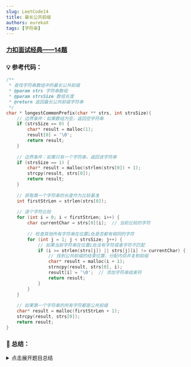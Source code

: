 ```yaml
---
slug: LeetCode14
title: 最长公共前缀
authors: eurekaX
tags: [字符串]
---
```



### <B2>[力扣面试经典——14题](https://leetcode.cn/problems/longest-common-prefix/description/?envType=study-plan-v2&envId=top-interview-150 "力扣")</B2>

<!-- truncate -->


### 💡 参考代码：

```c
/**
 * 查找字符串数组中的最长公共前缀
 * @param strs 字符串数组
 * @param strsSize 数组长度
 * @return 返回最长公共前缀字符串
 */
char * longestCommonPrefix(char ** strs, int strsSize){
    // 边界条件：如果数组为空，返回空字符串
    if (strsSize == 0) {
        char* result = malloc(1);
        result[0] = '\0';
        return result;
    }
    
    // 边界条件：如果只有一个字符串，返回该字符串
    if (strsSize == 1) {
        char* result = malloc(strlen(strs[0]) + 1);
        strcpy(result, strs[0]);
        return result;
    }
    
    // 获取第一个字符串的长度作为比较基准
    int firstStrLen = strlen(strs[0]);
    
    // 逐个字符比较
    for (int i = 0; i < firstStrLen; i++) {
        char currentChar = strs[0][i];  // 当前比较的字符
        
        // 检查其他所有字符串在位置i处是否都有相同的字符
        for (int j = 1; j < strsSize; j++) {
            // 如果当前字符串在位置i处没有字符或者字符不匹配
            if (i >= strlen(strs[j]) || strs[j][i] != currentChar) {
                // 找到公共前缀的结束位置，分配内存并复制前缀
                char* result = malloc(i + 1);
                strncpy(result, strs[0], i);
                result[i] = '\0';  // 添加字符串结束符
                return result;
            }
        }
    }
    
    // 如果第一个字符串的所有字符都是公共前缀
    char* result = malloc(firstStrLen + 1);
    strcpy(result, strs[0]);
    return result;
}

```

### 📖 总结：

<details>
<summary>点击展开题目总结</summary>
# 🤔 最长公共前缀

---

## 1️⃣ 题目核心信息

🎯 **功能描述**：查找字符串数组中所有字符串的最长公共前缀，如果不存在公共前缀则返回空字符串

📥 **输入输出**：
- **输入**：`strs` - 字符串数组，`strsSize` - 数组长度
- **输出**：返回最长公共前缀字符串（需要手动释放内存）

---

## 2️⃣ 实现原理

💡 **核心思路**：采用垂直扫描法，从左到右逐个字符比较所有字符串在相同位置的字符是否一致

📋 **实现步骤**：
1. 处理边界情况：空数组和单字符串数组
2. 以第一个字符串为基准，从第0个字符开始逐个检查
3. 对每个字符位置，遍历所有字符串验证该位置字符是否相同
4. 一旦发现不匹配或某个字符串长度不足，立即返回当前找到的公共前缀

---

## 3️⃣ 关键点解析

### 🎯 代码技巧
- 垂直扫描：按列比较而非按行比较，提高比较效率
- 提前终止：发现不匹配时立即停止，避免无效计算
- 动态内存分配：根据实际需要的前缀长度分配内存空间

## 4️⃣ 使用场景

### ✅ 适用情况：
- 查找多个字符串的公共前缀
- 文件路径匹配
- 自动补全功能中的前缀匹配

### ⚠️ 前提条件：
- 输入字符串数组不为NULL
- 所有字符串只包含小写英文字母

## 5️⃣ 复杂度分析

- ⏱️ 时间复杂度：O(S)，其中S是所有字符串的字符总数，最坏情况下需要遍历所有字符

- 💾 空间复杂度：O(1)，不考虑返回值的情况下只使用常数额外空间

## 6️⃣ 注意事项

### 🚩 边界情况：
- 空数组（strsSize = 0）
- 单个字符串数组（strsSize = 1）
- 包含空字符串的数组

### 💥 易错点：
- 忘记手动释放返回的字符串内存导致内存泄漏
- 没有正确处理字符串长度不足的情况导致数组越界
- 字符串结束符'\0'处理不当

## 7️⃣ 补充说明
```
/**
 * 查找字符串数组中的最长公共前缀
 * @param strs 字符串数组
 * @param strsSize 数组长度
 * @return 返回最长公共前缀字符串
 */
char * longestCommonPrefix(char ** strs, int strsSize){
```
这个函数接收一个字符串数组 `strs` 和数组长度 `strsSize`，返回一个新分配内存的字符串，包含最长公共前缀。

### 第一步：处理边界条件
```
    // 边界条件：如果数组为空，返回空字符串
    if (strsSize == 0) {
        char* result = malloc(1);
        result[0] = '\0';
        return result;
    }
```
如果数组为空，直接返回一个空字符串。这里 `malloc(1)` 分配一个字节用于存储字符串结束符 `'\0'`。

例子：`strs = []`，`strsSize = 0`

- 直接返回 `""	`
```
    // 边界条件：如果只有一个字符串，返回该字符串
    if (strsSize == 1) {
        char* result = malloc(strlen(strs[0]) + 1);
        strcpy(result, strs[0]);
        return result;
    }
```
如果只有一个字符串，那么它本身就是公共前缀，复制该字符串并返回。

例子：`strs = ["hello"]`，`strsSize = 1`

- 直接返回 `"hello"`

### 第二步：获取比较基准	
```
    // 获取第一个字符串的长度作为比较基准
    int firstStrLen = strlen(strs[0]);
```
以第一个字符串的长度作为比较的上限，因为公共前缀不可能比任何一个字符串更长。

例子：`strs = ["flower", "flow", "flight"]`

- `firstStrLen = 6`（"flower"的长度）

### 第三步：逐字符垂直比较
```
    // 逐个字符比较
    for (int i = 0; i < firstStrLen; i++) {
        char currentChar = strs[0][i];  // 当前比较的字符
        
        // 检查其他所有字符串在位置i处是否都有相同的字符
        for (int j = 1; j < strsSize; j++) {
            // 如果当前字符串在位置i处没有字符或者字符不匹配
            if (i >= strlen(strs[j]) || strs[j][i] != currentChar) {
                // 找到公共前缀的结束位置，分配内存并复制前缀
                char* result = malloc(i + 1);
                strncpy(result, strs[0], i);
                result[i] = '\0';  // 添加字符串结束符
                return result;
            }
        }
    }
```
**算法核心：垂直扫描法**

这是算法的核心部分，采用垂直扫描的方式：

1. 外层循环遍历第一个字符串的每个字符位置（索引 `i`）
2. 内层循环检查其他所有字符串在相同位置 `i` 的字符是否与第一个字符串相同
3. 如果发现不匹配或某个字符串在位置 `i` 没有字符，则找到了公共前缀的结束位置

**详细例子分析**

**示例 1:** `strs = ["flower", "flow", "flight"]`

| 字符位置 | 比较内容 | 结果 |
|---------|---------|------|
| i=0 | 'f' vs 'f' vs 'f' | ✓ 匹配 |
| i=1 | 'l' vs 'l' vs 'l' | ✓ 匹配 |
| i=2 | 'o' vs 'o' vs 'i' | ✗ 不匹配，返回 "fl" |

**示例 2:** `strs = ["dog", "racecar", "car"]`

| 字符位置 | 比较内容 | 结果 |
|---------|---------|------|
| i=0 | 'd' vs 'r' vs 'c' | ✗ 不匹配，返回 "" |

### 第四步：处理完全匹配的情况
```
    // 如果第一个字符串的所有字符都是公共前缀
    char* result = malloc(firstStrLen + 1);
    strcpy(result, strs[0]);
    return result;
```
### 特殊情况处理与完整执行示例

**全匹配情况处理**

如果第一个字符串的所有字符都是公共前缀（即所有字符串完全相同或都是第一个字符串的前缀），则返回第一个字符串的完整拷贝。

**例子分析：**

**示例 1**: `strs = ["flow", "flow", "flow"]`
- 所有字符都匹配，返回 `"flow"`

**示例 2**: `strs = ["flow", "flower", "flight"]`
- 在比较过程中就会发现不匹配，不会执行到全匹配处理部分

**完整执行示例**

以 `strs = ["flower", "flow", "flight"]` 为例完整执行过程：

1. `strsSize = 3`，不满足边界条件
2. `firstStrLen = 6`
3. 开始循环：
   - `i=0`: `currentChar = 'f'`
     - `j=1`: `strs[1][0] = 'f'` ✓ 匹配
     - `j=2`: `strs[2][0] = 'f'` ✓ 匹配
   - `i=1`: `currentChar = 'l'`
     - `j=1`: `strs[1][1] = 'l'` ✓ 匹配
     - `j=2`: `strs[2][1] = 'l'` ✓ 匹配
   - `i=2`: `currentChar = 'o'`
     - `j=1`: `strs[1][2] = 'o'` ✓ 匹配
     - `j=2`: `strs[2][2] = 'i'` ✗ 不匹配！

4. 分配内存，复制前2个字符 `"fl"` 并返回


</details>
